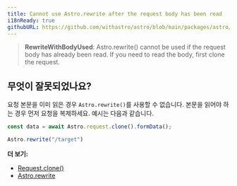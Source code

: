 ```yaml
---
title: Cannot use Astro.rewrite after the request body has been read
i18nReady: true
githubURL: https://github.com/withastro/astro/blob/main/packages/astro/src/core/errors/errors-data.ts
---
```

> **RewriteWithBodyUsed**: Astro.rewrite() cannot be used if the request body has already been read. If you need to read the body, first clone the request.

## 무엇이 잘못되었나요?
요청 본문을 이미 읽은 경우 `Astro.rewrite()`를 사용할 수 없습니다. 본문을 읽어야 하는 경우 먼저 요청을 복제하세요. 예시는 다음과 같습니다.

```js
const data = await Astro.request.clone().formData();

Astro.rewrite("/target")
```

**더 보기:**
-  [Request.clone()](https://developer.mozilla.org/en-US/docs/Web/API/Request/clone)
-  [Astro.rewrite](/ko/reference/api-reference/#rewrite)
